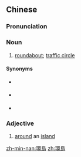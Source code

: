 {{also|环岛}}
==Chinese==
{{zh-forms|s=环岛}}

===Pronunciation===
{{zh-pron
|m=huándǎo
|c=waan4 dou2
|h=pfs=fàn-tó/khòan-tó
|mn=kh:khoân-tó/tp:khoân-tó͘
|cat=n,a
}}

===Noun===
{{zh-noun}}

# {{lb|zh|Mainland China}} [[roundabout]]; [[traffic circle]]

====Synonyms====
* {{qualifier|Mainland China}} {{zh-l|轉盤}}
* {{qualifier|Taiwan}} {{zh-l|圓環}}
* {{qualifier|Hong Kong}} {{zh-l|迴旋處}}

===Adjective===
{{zh-adj}}

# {{lb|zh|attributive}} [[around]] an [[island]]

[[zh-min-nan:環島]]
[[zh:環島]]